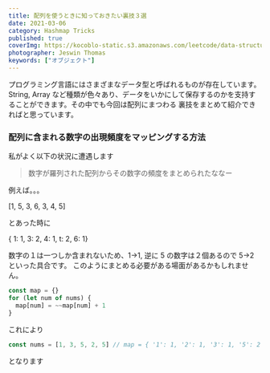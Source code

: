 ```yaml
---
title: 配列を使うときに知っておきたい裏技３選
date: 2021-03-06
category: Hashmap Tricks
published: true
coverImg: https://kocoblo-static.s3.amazonaws.com/leetcode/data-structure/hashmap/map-frequency/cover-img.jpg
photographer: Jeswin Thomas
keywords: ["オブジェクト"]
---
```


プログラミング言語にはさまざまなデータ型と呼ばれるものが存在しています。String, Array など種類が色々あり、データをいかにして保存するのかを支持することができます。その中でも今回は配列にまつわる
裏技をまとめて紹介できればと思っています。

### 配列に含まれる数字の出現頻度をマッピングする方法

私がよく以下の状況に遭遇します

> 数字が羅列された配列からその数字の頻度をまとめられたななー

例えば。。。

[1, 5, 3, 6, 3, 4, 5]

とあった時に

{ 1: 1, 3: 2, 4: 1, t: 2, 6: 1}

数字の１は一つしか含まれないため、1->1, 逆に 5 の数字は２個あるので 5->2 といった具合です。
このようにまとめる必要がある場面があるかもしれません。

```js
const map = {}
for (let num of nums) {
  map[num] = ~~map[num] + 1
}
```

これにより

```js
const nums = [1, 3, 5, 2, 5] // map = { '1': 1, '2': 1, '3': 1, '5': 2 }
```

となります
